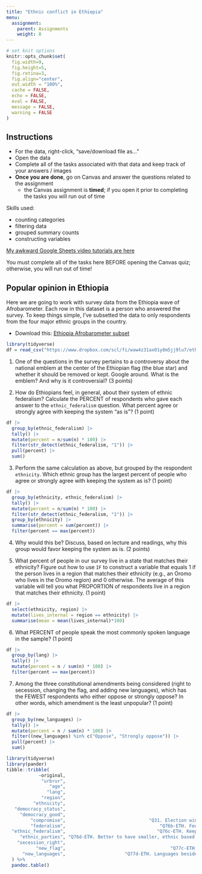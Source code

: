 ```yaml
---
title: "Ethnic conflict in Ethiopia"
menu:
  assignment:
    parent: Assignments
    weight: 8
---
```





```r
# set knit options
knitr::opts_chunk$set(
  fig.width=9, 
  fig.height=5, 
  fig.retina=3,
  fig.align="center",
  out.width = "100%",
  cache = FALSE,
  echo = FALSE,
  eval = FALSE,
  message = FALSE, 
  warning = FALSE
)

```

## Instructions



- For the data, right-click, "save/download file as..."
- Open the data
- Complete all of the tasks associated with that data and keep track of your answers / images
- **Once you are done**, go on Canvas and answer the questions related to the assignment
    - the Canvas assignment is **timed**; if you open it prior to completing the tasks you will run out of time





Skills used: 

- counting categories
- filtering data
- grouped summary counts
- constructing variables


[My awkward Google Sheets video tutorials are here](https://www.dropbox.com/sh/rsj9qm67se619pm/AAD1wPt84O8yaIfSPcwN9edua?dl=0)



::: {.callout-warning}
You must complete all of the tasks here BEFORE opening the Canvas quiz; otherwise, you will run out of time!
:::



## Popular opinion in Ethiopia


Here we are going to work with survey data from the Ethiopia wave of Afrobarometer. Each row in this dataset is a person who answered the survey. To keep things simple, I've subsetted the data to only respondents from the four major ethnic groups in the country. 


- Download this: <i class="fas fa-download"></i> [Ethiopia Afrobarometer subset](https://www.dropbox.com/scl/fi/waw4z31ax01y8m5jj9lu7/ethiopia-afrobarom.csv?rlkey=9tq49zlvkh3g4va70ra9d1pq6&dl=1)


```r
library(tidyverse)
df = read_csv("https://www.dropbox.com/scl/fi/waw4z31ax01y8m5jj9lu7/ethiopia-afrobarom.csv?rlkey=9tq49zlvkh3g4va70ra9d1pq6&dl=1")

```


1. One of the questions in the survey pertains to a controversy about the national emblem at the center of the Ethiopian flag (the blue star) and whether it should be removed or kept. Google around. What is the emblem? And why is it controversial? (3 points) 


2. How do Ethiopians feel, in general, about their system of ethnic federalism? Calculate the PERCENT of respondents who gave each answer to the `ethnic_federalism` question. What percent agree or strongly agree with keeping the system "as is"? (1 point)

```r
df |> 
  group_by(ethnic_federalism) |> 
  tally() |> 
  mutate(percent = n/sum(n) * 100) |> 
  filter(str_detect(ethnic_federalism, "1")) |> 
  pull(percent) |> 
  sum()
```


3. Perform the same calculation as above, but grouped by the respondent `ethnicity`. Which ethnic group has the largest percent of people who agree or strongly agree with keeping the system as is? (1 point)


```r
df |> 
  group_by(ethnicity, ethnic_federalism) |> 
  tally() |> 
  mutate(percent = n/sum(n) * 100) |> 
  filter(str_detect(ethnic_federalism, "1")) |>
  group_by(ethnicity) |> 
  summarise(percent = sum(percent)) |> 
  filter(percent == max(percent))
```


4. Why would this be? Discuss, based on lecture and readings, why this group would favor keeping the system as is. (2 points)


5. What percent of people in our survey live in a state that matches their ethnicity? Figure out how to use `IF` to construct a variable that equals 1 if the person lives in a region that matches their ethnicity (e.g., an Oromo who lives in the Oromo region) and 0 otherwise. The average of this variable will tell you what PROPORTION of respondents live in a region that matches their ethnicity. (1 point)

```r
df |> 
  select(ethnicity, region) |> 
  mutate(lives_internal = region == ethnicity) |> 
  summarise(mean = mean(lives_internal)*100)
```


6. What PERCENT of people speak the most commonly spoken language in the sample? (1 point)

```r
df |> 
  group_by(lang) |> 
  tally() |> 
  mutate(percent = n / sum(n) * 100) |> 
  filter(percent == max(percent))
```


7. Among the three constitutional amendments being considered (right to secession, changing the flag, and adding new languages), which has the FEWEST respondents who either oppose or strongly oppose? In other words, which amendment is the least unpopular? (1 point)

```r
df |> 
  group_by(new_languages) |> 
  tally() |> 
  mutate(percent = n / sum(n) * 100) |> 
  filter((new_languages) %in% c("Oppose", "Strongly oppose")) |> 
  pull(percent) |> 
  sum()
```




```r
library(tidyverse)
library(pander)
tibble::tribble(
            ~original,                                                                                                ~labels,
             "urbrur",                                                                 "Urban or Rural Primary Sampling Unit",
                "age",                                                                                              "Q1. Age",
               "lang",                                                                          "Q2. Language spoken in home",
             "region",                                                                                   "Province or region",
          "ethnicity",                                                       "Q81. Ethnic community, cultural group or tribe",
   "democracy_status",                                                                     "Q37. Satisfaction with democracy",
     "democracy_good",                                                                           "Q21. Support for democracy",
         "compromise",                               "Q31. Election winner pursues preferred policies (statement 1) vs compromise w/others (statement 2)",
         "federalism",                                   "Q76b-ETH. Federalism is best form of government (statement 1) vs is too divisive (statement 2)",
  "ethnic_federalism",                                  "Q76c-ETH. Keep ethnic federalism (statement 1) vs change to geographic federalism (statement 2)",
     "ethnic_parties", "Q76d-ETH. Better to have smaller, ethnic based political parties (statement 1) vs have larger multi-ethnic parties (statement 2)",
    "secession_right",                                                               "Q77a-ETH. Article 39 should be removed",
           "new_flag",                                       "Q77c-ETH. National emblem on Ethiopian flag should be removed.",
      "new_languages",                      "Q77d-ETH. Languages besides Amharic should be working languages of federal govt"
  ) %>% 
  pandoc.table()
```

